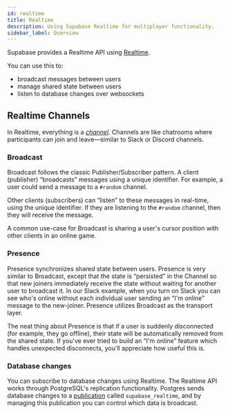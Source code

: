 ```yaml
---
id: realtime
title: Realtime
description: Using Supabase Realtime for multiplayer functionality.
sidebar_label: Overview
---
```


Supabase provides a Realtime API using [Realtime](https://github.com/supabase/realtime).

You can use this to:

- broadcast messages between users
- manage shared state between users
- listen to database changes over websockets

## Realtime Channels

In Realtime, everything is a [_channel_](https://hexdocs.pm/phoenix/channels.html).
Channels are like chatrooms where participants can join and leave—similar to Slack or Discord channels.

### Broadcast

Broadcast follows the classic Publisher/Subscriber pattern. A client (publisher) “broadcasts” messages using a unique identifier. For example, a user could send a message to a `#random` channel.

Other clients (subscribers) can “listen” to these messages in real-time, using the unique identifier. If they are listening to the `#random` channel, then they will receive the message.

A common use-case for Broadcast is sharing a user's cursor position with other clients in an online game.

### Presence

Presence synchronizes shared state between users.
Presence is very similar to Broadcast, except that the state is “persisted” in the Channel
so that new joiners immediately receive the state without waiting for another user to broadcast it.
In our Slack example, when you turn on Slack you can see who's online without each individual user
sending an “I'm online” message to the new-joiner. Presence utilizes Broadcast as the transport layer.

The neat thing about Presence is that if a user is suddenly disconnected (for example, they go offline), their state will be automatically removed from the shared state.
If you've ever tried to build an “I'm online” feature which handles unexpected disconnects, you'll appreciate how useful this is.

### Database changes

You can subscribe to database changes using Realtime.
The Realtime API works through PostgreSQL's replication functionality. Postgres sends database changes to a [publication](/docs/guides/database/replication#publications)
called `supabase_realtime`, and by managing this publication you can control which data is broadcast.
